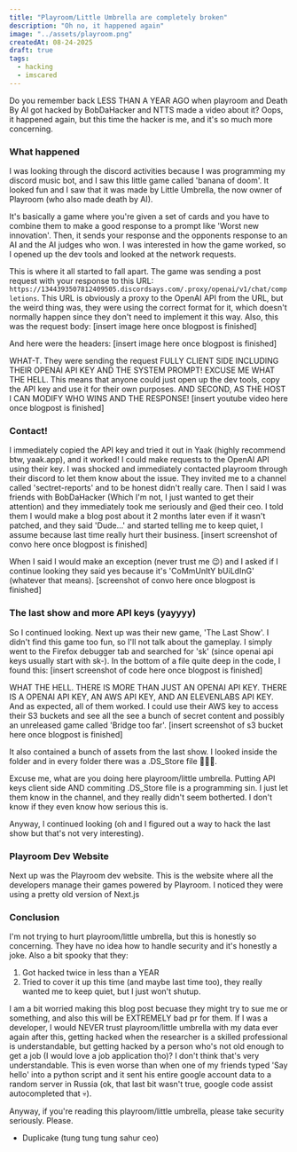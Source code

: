 ```yaml
---
title: "Playroom/Little Umbrella are completely broken"
description: "Oh no, it happened again"
image: "../assets/playroom.png"
createdAt: 08-24-2025
draft: true
tags:
  - hacking
  - imscared
---
```


Do you remember back LESS THAN A YEAR AGO when playroom and Death By AI got hacked by BobDaHacker and NTTS made a video about it?
Oops, it happened again, but this time the hacker is me, and it's so much more concerning.

### What happened
I was looking through the discord activities because I was programming my discord music bot, and I saw this little game called
'banana of doom'. It looked fun and I saw that it was made by Little Umbrella, the now owner of Playroom (who also made death by AI).

It's basically a game where you're given a set of cards and you have to combine them to make a good response to a prompt like 'Worst new innovation'.
Then, it sends your response and the opponents response to an AI and the AI judges who won. I was interested in how the game worked, so I opened up the dev tools and looked at the network requests.

This is where it all started to fall apart. The game was sending a post request with your response to this URL: `https://1344393507812409505.discordsays.com/.proxy/openai/v1/chat/completions`.
This URL is obviously a proxy to the OpenAI API from the URL, but the weird thing was, they were using the correct format for it, which doesn't normally happen since they don't need to implement it this way.
Also, this was the request body:
[insert image here once blogpost is finished]

And here were the headers:
[insert image here once blogpost is finished]

WHAT-T. They were sending the request FULLY CLIENT SIDE INCLUDING THEIR OPENAI API KEY AND THE SYSTEM PROMPT!
EXCUSE ME WHAT THE HELL. This means that anyone could just open up the dev tools, copy the API key and use it for their own purposes. AND SECOND, AS THE HOST I CAN MODIFY WHO WINS AND THE RESPONSE!
[insert youtube video here once blogpost is finished]

### Contact!

I immediately copied the API key and tried it out in Yaak (highly recommend btw, yaak.app), and it worked! I could make requests to the OpenAI API using their key. I was shocked and immediately contacted playroom through their discord to let them know about the issue.
They invited me to a channel called 'sectret-reports' and to be honest didn't really care. Then I said I was friends with BobDaHacker (Which I'm not, I just wanted to get their attention) and they immediately took me seriously and @ed their ceo. I told them I would make a blog post about it 2 months later
even if it wasn't patched, and they said 'Dude...' and started telling me to keep quiet, I assume because last time really hurt their business.
[insert screenshot of convo here once blogpost is finished]

When I said I would make an exception (never trust me 😉) and I asked if I continue looking they said yes because it's 'CoMmUnItY bUiLdInG' (whatever that means).
[screenshot of convo here once blogpost is finished]

### The last show and more API keys (yayyyy)

So I continued looking. Next up was their new game, 'The Last Show'. I didn't find this game too fun, so I'll not talk about the gameplay.
I simply went to the Firefox debugger tab and searched for 'sk' (since openai api keys usually start with sk-).
In the bottom of a file quite deep in the code, I found this:
[insert screenshot of code here once blogpost is finished]

WHAT THE HELL. THERE IS MORE THAN JUST AN OPENAI API KEY. THERE IS A OPENAI API KEY, AN AWS API KEY, AND AN ELEVENLABS API KEY.
And as expected, all of them worked. I could use their AWS key to access their S3 buckets and see all the see a bunch of secret content and possibly an unreleased game called 'Bridge too far'.
[insert screenshot of s3 bucket here once blogpost is finished]

It also contained a bunch of assets from the last show. I looked inside the folder and in every folder there was a .DS_Store file 🤣🤣🤣.

Excuse me, what are you doing here playroom/little umbrella. Putting API keys client side AND commiting .DS_Store file is a programming sin.
I just let them know in the channel, and they really didn't seem botherted. I don't know if they even know how serious this is.

Anyway, I continued looking (oh and I figured out a way to hack the last show but that's not very interesting).

### Playroom Dev Website

Next up was the Playroom dev website. This is the website where all the developers manage their games powered by Playroom.
I noticed they were using a pretty old version of Next.js





### Conclusion

I'm not trying to hurt playroom/little umbrella, but this is honestly so concerning. They have no idea how to handle security and it's honestly a joke.
Also a bit spooky that they:
1. Got hacked twice in less than a YEAR
2. Tried to cover it up this time (and maybe last time too), they really wanted me to keep quiet, but I just won't shutup.

I am a bit worried making this blog post becuase they might try to sue me or something, and also this will be EXTREMELY bad pr for them.
If I was a developer, I would NEVER trust playroom/little umbrella with my data ever again after this, getting hacked when the researcher is a skilled professional is
understandable, but getting hacked by a person who's not old enough to get a job (I would love a job application tho)? I don't think that's very understandable.
This is even worse than when one of my friends typed 'Say hello' into a python script and it sent his entire google account data to a random server in Russia
(ok, that last bit wasn't true, google code assist autocompleted that 💀).

Anyway, if you're reading this playroom/little umbrella, please take security seriously. Please.

- Duplicake (tung tung tung sahur ceo)